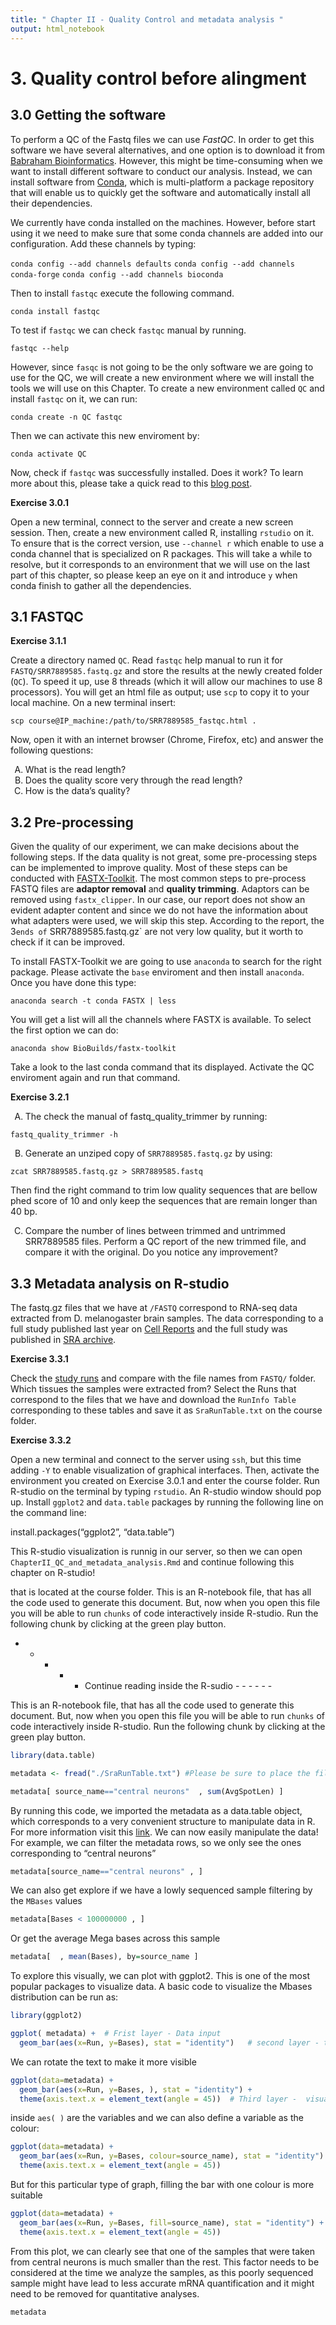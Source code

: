 ```yaml
---
title: " Chapter II - Quality Control and metadata analysis "
output: html_notebook
---
```





# 3. Quality control before alingment


## 3.0 Getting the software

To perform a QC of the Fastq files we can use *FastQC*. In order to get this software we have several alternatives, and one option is to download it from [Babraham Bioinformatics](https://www.bioinformatics.babraham.ac.uk/projects/fastqc/). However, this might be time-consuming when we want to install different software to conduct our analysis. Instead, we can install software from [Conda](https://docs.conda.io/en/latest/), which is multi-platform a package repository that will enable us to quickly get the software and automatically install all their dependencies. 

We currently have conda installed on the machines. However, before start using it we need to make sure that some conda channels are added into our configuration. Add these channels by typing:

`conda config --add channels defaults`
`conda config --add channels conda-forge`
`conda config --add channels bioconda`


Then to install `fastqc` execute the following command.

`conda install fastqc`

To test if `fastqc` we can check `fastqc` manual by running.

`fastqc --help`

However, since `fasqc` is not going to be the only software we are going to use for the QC, we will create a new environment where we will install the tools we will use on this Chapter. To create a new environment called `QC` and install `fastqc` on it, we can run:

`conda create -n QC fastqc`

Then we can activate this new enviroment by:

`conda activate QC`

Now, check if `fastqc` was successfully installed. Does it work? To learn more about this, please take a quick read to this [blog post](https://john-quensen.com/tutorials/conda-and-virtual-environments/). 

**Exercise 3.0.1**

Open a new terminal, connect to the server and create a new screen session. Then, create a new environment called R, installing `rstudio` on it. To ensure that is the correct version, use `--channel r` which enable to use a conda channel that is specialized on R packages. This will take a while to resolve, but it corresponds to an environment that we will use on the last part of this chapter, so please keep an eye on it and introduce `y` when conda finish to gather all the dependencies. 

## 3.1 FASTQC


**Exercise 3.1.1**

Create a directory named `QC`. Read `fastqc` help manual to run it for `FASTQ/SRR7889585.fastq.gz` and store the results at the newly created folder (`QC`). To speed it up, use 8 threads (which it will allow our machines to use 8 processors). You will get an html file as output; use `scp` to copy it to your local machine. On a new terminal insert:

`scp course@IP_machine:/path/to/SRR7889585_fastqc.html .`

Now, open it with an internet browser (Chrome, Firefox, etc) and answer the following questions:

A) What is the read length?
B) Does the quality score very through the read length?
C) How is the data's quality?

## 3.2  Pre-processing

Given the quality of our experiment, we can make decisions about the following steps. If the data quality is not great, some pre-processing steps can be implemented to improve quality. Most of these steps can be conducted with [FASTX-Toolkit](http://hannonlab.cshl.edu/fastx_toolkit/commandline.html). 
The most common steps to pre-process FASTQ files are **adaptor removal** and **quality trimming**. Adaptors can be removed using `fastx_clipper`. In our case, our report does not show an evident adapter content and since we do not have the information about what adapters were used, we will skip this step. According to the report, the 3` ends of `
SRR7889585.fastq.gz` are not very low quality, but it worth to check if it can be improved. 

To install FASTX-Toolkit we are going to use `anaconda` to search for the right package. Please activate the `base` enviroment and then install `anaconda`. Once you have done this type:

`anaconda search -t conda FASTX | less `

You will get a list will all the channels where FASTX is available. To select the first option we can do:

`anaconda show BioBuilds/fastx-toolkit`

Take a look to the last conda command that its displayed. Activate the QC enviroment again and run that command. 


**Exercise 3.2.1**


A) The check the manual of fastq_quality_trimmer by running:

`fastq_quality_trimmer -h`

B) Generate an unziped copy of `SRR7889585.fastq.gz` by using:

`zcat SRR7889585.fastq.gz > SRR7889585.fastq`

Then find the right command to trim low quality sequences that are bellow phed score of 10 and only keep the sequences that are remain longer than 40 bp. 

C) Compare the number of lines between trimmed and untrimmed SRR7889585 files. Perform a QC report of the new trimmed file, and compare it with the original. Do you notice any improvement? 


## 3.3 Metadata analysis on R-studio


The fastq.gz files that we have at `/FASTQ` correspond to RNA-seq data extracted from D. melanogaster brain samples. The data corresponding to a full study published last year on [Cell Reports](https://www.ncbi.nlm.nih.gov//pubmed/30355484) and the full study was published in [SRA archive](https://trace.ncbi.nlm.nih.gov/Traces/sra/?study=SRP162335). 

**Exercise 3.3.1**

Check the [study runs](https://trace.ncbi.nlm.nih.gov/Traces/study/?acc=SRP162335) and compare with the file names from `FASTQ/` folder. Which tissues the samples were extracted from? Select the Runs that correspond to the files that we have and download the `RunInfo Table` corresponding to these tables and save it as `SraRunTable.txt` on the course folder. 

**Exercise 3.3.2**


Open a new terminal and connect to the server using `ssh`, but this time adding `-Y` to enable visualization of graphical interfaces. Then, activate the environment you created on Exercise 3.0.1 and enter the course folder. Run R-studio on the terminal by typing `rstudio`. An R-studio window should pop up. Install `ggplot2` and `data.table` packages by running the following line on the command line:

install.packages("ggplot2", "data.table")

This R-studio visualization is runnig in our server, so then we can open
`ChapterII_QC_and_metadata_analysis.Rmd` and continue following this chapter on R-studio! 

 that is located at the course folder. This is an R-notebook file, that has all the code used to generate this document. But, now when you open this file you will be able to run `chunks` of code interactively inside R-studio. Run the following chunk by clicking at the green play button.

- - - - - Continue reading inside the R-sudio - - - - - -

 This is an R-notebook file, that has all the code used to generate this document. But, now when you open this file you will be able to run `chunks` of code interactively inside R-studio. Run the following chunk by clicking at the green play button.

```r

library(data.table)

metadata <- fread("./SraRunTable.txt") #Please be sure to place the file under ~/RNA_seq_course2020

metadata[ source_name=="central neurons"  , sum(AvgSpotLen) ]
```


By running this code, we imported the metadata as a data.table object, which corresponds to a very convenient structure to manipulate data in R. For more information visit this [link](https://www.datacamp.com/community/tutorials/data-table-cheat-sheet). We can now easily manipulate the data! For example, we can filter the metadata rows, so we only see the ones corresponding to "central neurons"


```r
metadata[source_name=="central neurons" , ]
```


We can also get explore if we have a lowly sequenced sample filtering by the `MBases` values

```r

metadata[Bases < 100000000 , ]
```


Or get the average Mega bases across this sample

```r

metadata[  , mean(Bases), by=source_name ]

```


To explore this visually, we can plot with ggplot2. This is one of the most popular packages to visualize data. A basic code to visualize the Mbases distribution can be run as:

```r
library(ggplot2)

ggplot( metadata) +  # Frist layer - Data input
  geom_bar(aes(x=Run, y=Bases), stat = "identity")   # second layer - type of plot and axis

```


We can rotate the text to make it more visible

```r

ggplot(data=metadata) +
  geom_bar(aes(x=Run, y=Bases, ), stat = "identity") + 
  theme(axis.text.x = element_text(angle = 45))  # Third layer -  visual configuration

```


inside `aes( )` are the variables and we can also define a variable as the colour:


```r
ggplot(data=metadata) +
  geom_bar(aes(x=Run, y=Bases, colour=source_name), stat = "identity") + 
  theme(axis.text.x = element_text(angle = 45))
```

But for this particular type of graph, filling the bar with one colour is more suitable

```r
ggplot(data=metadata) +
  geom_bar(aes(x=Run, y=Bases, fill=source_name), stat = "identity") + 
  theme(axis.text.x = element_text(angle = 45))
```


From this plot, we can clearly see that one of the samples that were taken from central neurons is much smaller than the rest. This factor needs to be considered at the time we analyze the samples, as this poorly sequenced sample might have lead to less accurate mRNA quantification and it might need to be removed for quantitative analyses. 

```r
metadata
```


